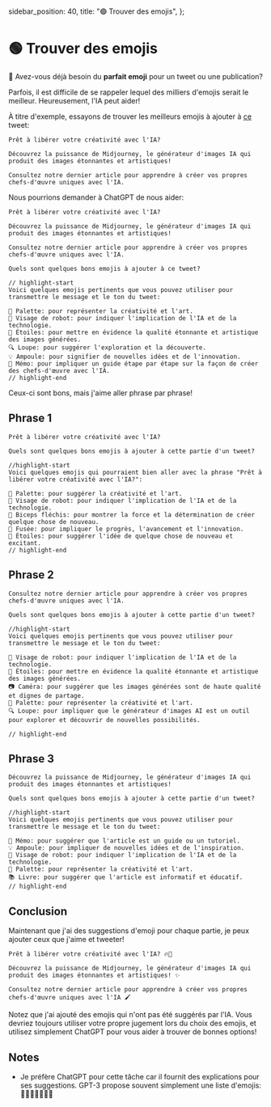   sidebar_position: 40,
  title: "🟢 Trouver des emojis",
};

# 🟢 Trouver des emojis

🤔 Avez-vous déjà besoin du **parfait emoji** pour un tweet ou une publication?

Parfois, il est difficile de se rappeler lequel des milliers d'emojis serait le meilleur. Heureusement, l'IA peut aider!

À titre d'exemple, essayons de trouver les meilleurs emojis à ajouter à [ce](https://twitter.com/learnprompting/status/1631786358330085382) tweet:

```text
Prêt à libérer votre créativité avec l'IA?

Découvrez la puissance de Midjourney, le générateur d'images IA qui produit des images étonnantes et artistiques!

Consultez notre dernier article pour apprendre à créer vos propres chefs-d'œuvre uniques avec l'IA.
```

Nous pourrions demander à ChatGPT de nous aider:

```text
Prêt à libérer votre créativité avec l'IA?

Découvrez la puissance de Midjourney, le générateur d'images IA qui produit des images étonnantes et artistiques!

Consultez notre dernier article pour apprendre à créer vos propres chefs-d'œuvre uniques avec l'IA.

Quels sont quelques bons emojis à ajouter à ce tweet?

// highlight-start
Voici quelques emojis pertinents que vous pouvez utiliser pour transmettre le message et le ton du tweet:

🎨 Palette: pour représenter la créativité et l'art.
🤖 Visage de robot: pour indiquer l'implication de l'IA et de la technologie.
🌟 Étoiles: pour mettre en évidence la qualité étonnante et artistique des images générées.
🔍 Loupe: pour suggérer l'exploration et la découverte.
💡 Ampoule: pour signifier de nouvelles idées et de l'innovation.
📝 Mémo: pour impliquer un guide étape par étape sur la façon de créer des chefs-d'œuvre avec l'IA.
// highlight-end
```

Ceux-ci sont bons, mais j'aime aller phrase par phrase!

## Phrase 1

```text
Prêt à libérer votre créativité avec l'IA?

Quels sont quelques bons emojis à ajouter à cette partie d'un tweet?

//highlight-start
Voici quelques emojis qui pourraient bien aller avec la phrase "Prêt à libérer votre créativité avec l'IA?":

🎨 Palette: pour suggérer la créativité et l'art.
🤖 Visage de robot: pour indiquer l'implication de l'IA et de la technologie.
💪 Biceps fléchis: pour montrer la force et la détermination de créer quelque chose de nouveau.
🚀 Fusée: pour impliquer le progrès, l'avancement et l'innovation.
🌟 Étoiles: pour suggérer l'idée de quelque chose de nouveau et excitant.
// highlight-end
```

## Phrase 2

```text
Consultez notre dernier article pour apprendre à créer vos propres chefs-d'œuvre uniques avec l'IA.

Quels sont quelques bons emojis à ajouter à cette partie d'un tweet?

//highlight-start
Voici quelques emojis pertinents que vous pouvez utiliser pour transmettre le message et le ton du tweet:

🤖 Visage de robot: pour indiquer l'implication de l'IA et de la technologie.
🌟 Étoiles: pour mettre en évidence la qualité étonnante et artistique des images générées.
📷 Caméra: pour suggérer que les images générées sont de haute qualité et dignes de partage.
🎨 Palette: pour représenter la créativité et l'art.
🔍 Loupe: pour impliquer que le générateur d'images AI est un outil pour explorer et découvrir de nouvelles possibilités.

// highlight-end
```

## Phrase 3

```text
Découvrez la puissance de Midjourney, le générateur d'images IA qui produit des images étonnantes et artistiques!

Quels sont quelques bons emojis à ajouter à cette partie d'un tweet?

//highlight-start
Voici quelques emojis pertinents que vous pouvez utiliser pour transmettre le message et le ton du tweet:

📝 Mémo: pour suggérer que l'article est un guide ou un tutoriel.
💡 Ampoule: pour impliquer de nouvelles idées et de l'inspiration.
🤖 Visage de robot: pour indiquer l'implication de l'IA et de la technologie.
🎨 Palette: pour représenter la créativité et l'art.
📚 Livre: pour suggérer que l'article est informatif et éducatif.
// highlight-end
```

## Conclusion

Maintenant que j'ai des suggestions d'emoji pour chaque partie, je peux ajouter ceux que j'aime et tweeter!

```text
Prêt à libérer votre créativité avec l'IA? 🔥🎨

Découvrez la puissance de Midjourney, le générateur d'images IA qui produit des images étonnantes et artistiques! ✨

Consultez notre dernier article pour apprendre à créer vos propres chefs-d'œuvre uniques avec l'IA 🖌️
```

Notez que j'ai ajouté des emojis qui n'ont pas été suggérés par l'IA. Vous devriez toujours utiliser votre propre jugement lors du choix des emojis, et utilisez simplement ChatGPT pour vous aider à trouver de bonnes options!

## Notes

- Je préfère ChatGPT pour cette tâche car il fournit des explications pour ses suggestions. GPT-3 propose souvent simplement une liste d'emojis: 🤩😎🤩🤩😃😃💪
